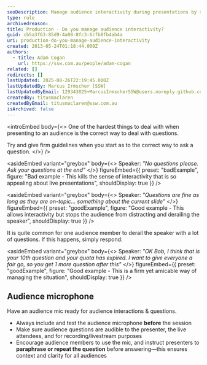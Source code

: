 ```yaml
---
seoDescription: Manage audience interactivity during presentations by setting clear guidelines and redirecting off-topic questions to maintain a productive Q&A session.
type: rule
archivedreason:
title: Production - Do you manage audience interactivity?
guid: cb5a3f63-85d9-4a08-8fc3-6cfb8fb4ab4a
uri: production-do-you-manage-audience-interactivity
created: 2013-05-24T01:18:44.000Z
authors:
  - title: Adam Cogan
    url: https://ssw.com.au/people/adam-cogan
related: []
redirects: []
lastUpdated: 2025-08-26T22:19:45.000Z
lastUpdatedBy: Marcus Irmscher [SSW]
lastUpdatedByEmail: 129343825+MarcusIrmscherSSW@users.noreply.github.com
createdBy: titusmaclaren
createdByEmail: titusmaclaren@ssw.com.au
isArchived: false
---
```


<introEmbed
  body={<>
One of the hardest things to deal with when presenting to an audience is the correct way to deal with questions.

Try and give firm guidelines when you start as to the correct way to ask a question.
  </>}
/>

<asideEmbed
  variant="greybox"
  body={<>
    Speaker: _"No questions please. Ask your questions at the end"_
  </>}
  figureEmbed={{
    preset: "badExample",
    figure: "Bad example - This kills the sense of interactivity that is so appealing about live presentations",
    shouldDisplay: true
  }}
/>



<asideEmbed
  variant="greybox"
  body={<>
    Speaker: _"Questions are fine as long as they are on-topic... something about the current slide"_
  </>}
  figureEmbed={{
    preset: "goodExample",
    figure: "Good example - This allows interactivity but stops the audience from distracting and derailing the speaker",
    shouldDisplay: true
  }}
/>


It is quite common for one audience member to derail the speaker with a lot of questions. If this happens, simply respond:


<asideEmbed
  variant="greybox"
  body={<>
    Speaker: _"OK Bob, I think that is your 10th question and your quota has expired. I want to give everyone a fair go, so you get 1 more question after this"_
  </>}
  figureEmbed={{
    preset: "goodExample",
    figure: "Good example - This is a firm yet amicable way of managing the situation",
    shouldDisplay: true
  }}
/>


## Audience microphone

Have an audience mic ready for audience interactions & questions.

* Always include and test the audience microphone **before** the session
* Make sure audience questions are audible to the presenter, the live attendees, and for recording/livestream purposes
* Encourage audience members to use the mic, and instruct presenters to **paraphrase or repeat the question** before answering—this ensures context and clarity for all audiences
